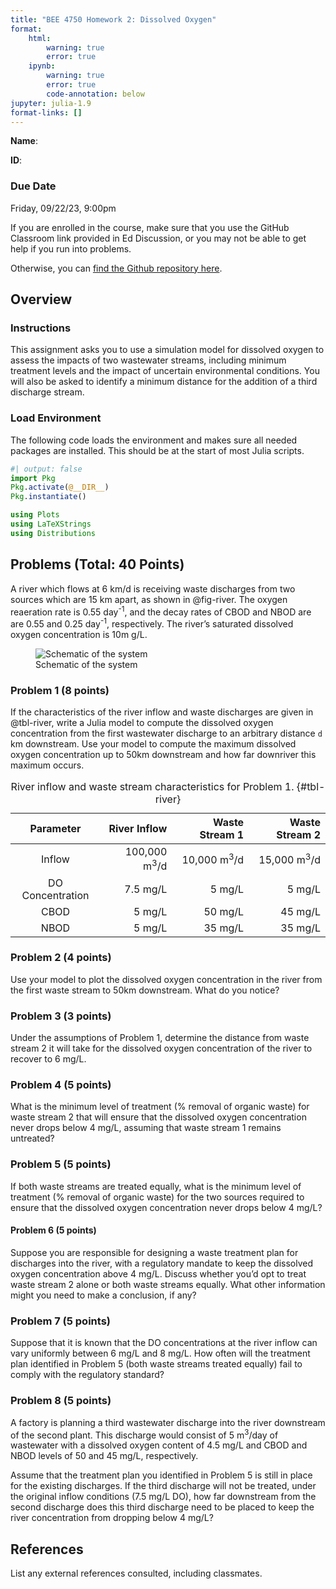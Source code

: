 ```yaml
---
title: "BEE 4750 Homework 2: Dissolved Oxygen"
format:
    html:        
        warning: true
        error: true
    ipynb:
        warning: true
        error: true
        code-annotation: below
jupyter: julia-1.9
format-links: []
---
```


::: {.content-visible when-format="ipynb"}
**Name**:

**ID**:
:::

::: {.callout-important icon=false}
### Due Date

Friday, 09/22/23, 9:00pm
:::

::: {.content-visible when-format="html"}

:::{.callout-caution}

If you are enrolled in the course, make sure that you use the GitHub Classroom link provided in Ed Discussion, or you may not be able to get help if you run into problems.

Otherwise, you can [find the Github repository here]({{< var github_org.repo >}}/hw02).

:::

:::

## Overview

### Instructions

This assignment asks you to use a simulation model for dissolved oxygen to assess the impacts of two wastewater streams, including minimum treatment levels and the impact of  uncertain environmental conditions. You will also be asked to identify a minimum distance for the addition of a third discharge stream.

### Load Environment

The following code loads the environment and makes sure all needed packages are installed. This should be at the start of most Julia scripts.

```julia
#| output: false
import Pkg
Pkg.activate(@__DIR__)
Pkg.instantiate()
```

```julia
using Plots
using LaTeXStrings
using Distributions
```

## Problems (Total: 40 Points)


A river which flows at 6 km/d is receiving waste discharges from two sources which are 15 km apart, as shown in @fig-river. The oxygen reaeration rate is 0.55 day^-1^, and the decay rates of CBOD and NBOD are are 0.55 and 0.25 day^-1^, respectively. The river's saturated dissolved oxygen concentration is 10m g/L.

![Schematic of the system](figures/river_diagram.png){#fig-river}


::: {.cell .markdown}

### Problem 1 (8 points)

If the characteristics of the river inflow and waste discharges are given in @tbl-river, write a Julia model to compute the dissolved oxygen concentration from the first wastewater discharge to an arbitrary distance `d` km downstream. Use your model to compute the maximum dissolved oxygen concentration up to 50km downstream and how far downriver this maximum occurs.

| Parameter | River Inflow | Waste Stream 1 | Waste Stream 2 |
|:---------:|-------------:|---------------:|---------------:|
| Inflow | 100,000 m^3^/d | 10,000 m^3^/d | 15,000 m^3^/d |
| DO Concentration | 7.5 mg/L | 5 mg/L | 5 mg/L |
| CBOD | 5 mg/L | 50 mg/L | 45 mg/L |
| NBOD | 5 mg/L | 35 mg/L | 35 mg/L |
: River inflow and waste stream characteristics for Problem 1. {#tbl-river}

:::

::: {.eall .markdown}
### Problem 2 (4 points)

Use your model to plot the dissolved oxygen concentration in the river from the first waste stream to 50km downstream. What do you notice?

:::

::: {.cell .markdown}
### Problem 3 (3 points)

Under the assumptions of Problem 1, determine the distance from waste stream 2 it will take for the dissolved oxygen concentration of the river to recover to 6 mg/L.
:::

::: {.cell .markdown}
### Problem 4 (5 points)

What is the minimum level of treatment (% removal of organic waste) for waste stream 2 that will ensure that the dissolved oxygen concentration never drops below 4 mg/L, assuming that waste stream 1 remains untreated?
:::

::: {.cell .markdown}
### Problem 5 (5 points)

If both waste streams are treated equally, what is the minimum level of treatment (% removal of organic waste) for the two sources required to ensure that the dissolved oxygen concentration never drops below 4 mg/L?

:::

::: {.cell .markdown}

#### Problem 6 (5 points)

Suppose you are responsible for designing a waste treatment plan for discharges into the river, with a regulatory mandate to keep the dissolved oxygen concentration above 4 mg/L. Discuss whether you'd opt to treat waste stream 2 alone or both waste streams equally. What other information might you need to make a conclusion, if any?

:::

::: {.cell .markdown}

### Problem 7 (5 points)

Suppose that it is known that the DO concentrations at the river inflow can vary uniformly between 6 mg/L and 8 mg/L. How often will the treatment plan identified in Problem 5 (both waste streams treated equally) fail to comply with the regulatory standard?

:::

::: {.cell .markdown}

### Problem 8 (5 points)

A factory is planning a third wastewater discharge into the river downstream of the second plant. This discharge would consist of 5 m^3^/day of wastewater with a dissolved oxygen content of 4.5 mg/L and CBOD and NBOD levels of 50 and 45 mg/L, respectively.

Assume that the treatment plan you identified in Problem 5 is still in place for the existing discharges. If the third discharge will not be treated, under the original inflow conditions (7.5 mg/L DO), how far downstream from the second discharge does this third discharge need to be placed to keep the river concentration from dropping below 4 mg/L?
:::


::: {.cell .markdown}
## References

List any external references consulted, including classmates.
:::